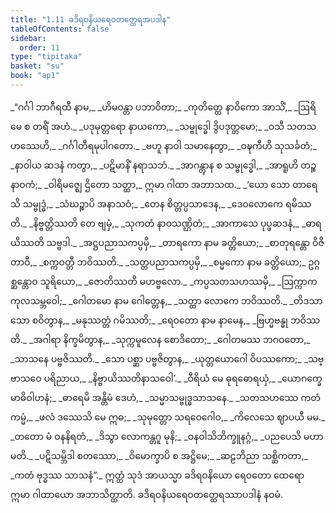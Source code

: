 ```yaml
---
title: "1.11 ခဒိရဝနိယရေဝတတ္ထေရအပဒါန"
tableOfContents: false
sidebar:
  order: 11
type: "tipitaka"
basket: "su"
book: "ap1"
---
```



<DynamicBreadcrumb />

<Division number="628" book="ap1" e="ch" v="20" p="55">

<Paragraph number="652" type="verses" book="ap1">
_“ဂင်္ဂါ ဘာဂီရထီ နာမ,_  
_ဟိမဝန္တာ ပဘာဝိတာ;_  
_ကုတိတ္ထေ နာဝိကော အာသိံ,_  
_ဩရိမေ စ တရိံ အဟံ._  

</Paragraph>

</Division>
<Division number="629" book="ap1" e="ch" v="20" p="55">

<Paragraph number="653" type="verses" book="ap1">
_ပဒုမုတ္တရော နာယကော,_  
_သမ္ဗုဒ္ဓေါ ဒွိပဒုတ္တမော;_  
_ဝသီ သတသဟဿေဟိ,_  
_ဂင်္ဂါတီရမုပါဂတော._  

</Paragraph>

</Division>
<Division number="630" book="ap1" e="ch" v="20" p="55">

<Paragraph number="654" type="verses" book="ap1">
_ဗဟူ နာဝါ သမာနေတွာ,_  
_ဝဍ္ဎကီဟိ သုသင်္ခတံ;_  
_နာဝါယ ဆဒနံ ကတွာ,_  
_ပဋိမာနိံ နရာသဘံ._  

</Paragraph>

</Division>
<Division number="631" book="ap1" e="ch" v="20" p="56">

<Paragraph number="655" type="verses" book="ap1">
_အာဂန္တွာန စ သမ္ဗုဒ္ဓေါ,_  
_အာရူဟိ တဉ္စ နာဝကံ;_  
_ဝါရိမဇ္ဈေ ဌိတော သတ္ထာ,_  
ဣမာ ဂါထာ အဘာသထ._  

</Paragraph>

</Division>
<Division number="632" book="ap1" e="ch" v="20" p="56">

<Paragraph number="656" type="verses" book="ap1">
_‘ယော သော တာရေသိ သမ္ဗုဒ္ဓံ,_  
_သံဃဉ္စာပိ အနာသဝံ;_  
_တေန စိတ္တပ္ပသာဒေန,_  
_ဒေဝလောကေ ရမိဿတိ._  

</Paragraph>

</Division>
<Division number="633" book="ap1" e="ch" v="20" p="56">

<Paragraph number="657" type="verses" book="ap1">
_နိဗ္ဗတ္တိဿတိ တေ ဗျမှံ,_  
_သုကတံ နာဝသဏ္ဌိတံ;_  
_အာကာသေ ပုပ္ဖဆဒနံ,_  
_ဓာရယိဿတိ သဗ္ဗဒါ._  

</Paragraph>

</Division>
<Division number="634" book="ap1" e="ch" v="20" p="56">

<Paragraph number="658" type="verses" book="ap1">
_အဋ္ဌပညာသကပ္ပမှိ,_  
_တာရကော နာမ ခတ္တိယော;_  
_စာတုရန္တော ဝိဇိတာဝီ,_  
_စက္ကဝတ္တီ ဘဝိဿတိ._  

</Paragraph>

</Division>
<Division number="635" book="ap1" e="ch" v="20" p="56">

<Paragraph number="659" type="verses" book="ap1">
_သတ္တပညာသကပ္ပမှိ,_  
_စမ္မကော နာမ ခတ္တိယော;_  
ဥဂ္ဂစ္ဆန္တောဝ သူရိယော,_  
_ဇောတိဿတိ မဟဗ္ဗလော._  

</Paragraph>

</Division>
<Division number="636" book="ap1" e="ch" v="20" p="56">

<Paragraph number="660" type="verses" book="ap1">
_ကပ္ပသတသဟဿမှိ,_  
_ဩက္ကာကကုလသမ္ဘဝေါ;_  
_ဂေါတမော နာမ ဂေါတ္တေန,_  
_သတ္ထာ လောကေ ဘဝိဿတိ._  

</Paragraph>

</Division>
<Division number="637" book="ap1" e="ch" v="20" p="56">

<Paragraph number="661" type="verses" book="ap1">
_တိဒသာ သော စဝိတွာန,_  
_မနုဿတ္တံ ဂမိဿတိ;_  
_ရေဝတော နာမ နာမေန,_  
_ဗြဟ္မဗန္ဓု ဘဝိဿတိ._  

</Paragraph>

</Division>
<Division number="638" book="ap1" e="ch" v="20" p="56">

<Paragraph number="662" type="verses" book="ap1">
_အဂါရာ နိက္ခမိတွာန,_  
_သုက္ကမူလေန စောဒိတော;_  
_ဂေါတမဿ ဘဂဝတော,_  
_သာသနေ ပဗ္ဗဇိဿတိ._  

</Paragraph>

</Division>
<Division number="639" book="ap1" e="ch" v="20" p="56">

<Paragraph number="663" type="verses" book="ap1">
_သော ပစ္ဆာ ပဗ္ဗဇိတွာန,_  
_ယုတ္တယောဂေါ ဝိပဿကော;_  
_သဗ္ဗာသဝေ ပရိညာယ,_  
_နိဗ္ဗာယိဿတိနာသဝေါ’._  

</Paragraph>

</Division>
<Division number="640" book="ap1" e="ch" v="20" p="56">

<Paragraph number="664" type="verses" book="ap1">
_ဝီရိယံ မေ ဓုရဓောရယှံ,_  
_ယောဂက္ခေမာဓိဝါဟနံ;_  
_ဓာရေမိ အန္တိမံ ဒေဟံ,_  
_သမ္မာသမ္ဗုဒ္ဓသာသနေ._  

</Paragraph>

</Division>
<Division number="641" book="ap1" e="ch" v="20" p="56">

<Paragraph number="665" type="verses" book="ap1">
_သတသဟဿေ ကတံ ကမ္မံ,_  
_ဖလံ ဒဿေသိ မေ ဣဓ;_  
_သုမုတ္တော သရဝေဂေါဝ,_  
_ကိလေသေ ဈာပယီ မမ._  

</Paragraph>

</Division>
<Division number="642" book="ap1" e="ch" v="20" p="56">

<Paragraph number="666" type="verses" book="ap1">
_တတော မံ ဝနနိရတံ,_  
_ဒိသွာ လောကန္တဂူ မုနိ;_  
_ဝနဝါသိဘိက္ခူနဂ္ဂံ,_  
_ပညပေသိ မဟာမတိ._  

</Paragraph>

</Division>
<Division number="643" book="ap1" e="ch" v="20" p="56">

<Paragraph number="667" type="verses" book="ap1">
_ပဋိသမ္ဘိဒါ စတဿော,_  
_ဝိမောက္ခာပိ စ အဋ္ဌိမေ;_  
_ဆဠဘိညာ သစ္ဆိကတာ,_  
_ကတံ ဗုဒ္ဓဿ သာသနံ”._  

</Paragraph>

<Paragraph number="668" book="ap1">
ဣတ္ထံ သုဒံ အာယသ္မာ ခဒိရဝနိယော ရေဝတော ထေရော ဣမာ ဂါထာယော အဘာသိတ္ထာတိ.

</Paragraph>
</Division>

<Paragraph number="669" type="center" book="ap1">
ခဒိရဝနိယရေဝတတ္ထေရဿာပဒါနံ နဝမံ.
</Paragraph>